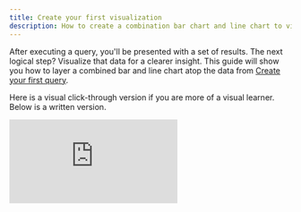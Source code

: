 ```yaml
---
title: Create your first visualization
description: How to create a combination bar chart and line chart to visualize the monthly $ gas spent for your wallet 
---
```


After executing a query, you'll be presented with a set of results. The next logical step? Visualize that data for a clearer insight. This guide will show you how to layer a combined bar and line chart atop the data from [Create your first query](/learning/how-tos/create-your-first-query).

Here is a visual click-through version if you are more of a visual learner. Below is a written version. 

<div
  style={{
    position: "relative",
    paddingBottom: "calc(55.052083333333336% + 41px)",
    height: 0
  }}
>
  <iframe
    src="https://demo.arcade.software/w7bs2kM4P4Kg42PONF84?embed"
    frameBorder={0}
    loading="lazy"
    webkitallowfullscreen=""
    mozallowfullscreen=""
    allowFullScreen=""
    style={{
      position: "absolute",
      top: 0,
      left: 0,
      width: "100%",
      height: "100%",
      colorScheme: "light"
    }}
  />
</div>

1. **Begin Visualization**: Click on "New Visualization" and select your desired chart type. For this tutorial, initiate with a bar chart and click "Add Visualization."
2. **Display Data**: By default, the chart will showcase `monthly_gas_spent`. To augment the depth of insights, include the `cumulative_gas_spent` column.
3. **Adjust Chart Type**: Transition the representation of `cumulative_gas_spent` from a bar to a line chart, offering a more nuanced view.
4. **Fine-tune Your Chart**: Customize the display values for a polished look. For detailed formatting guidance, [refer to this resource](query-app/web-app/visualizations/charts-graphs).